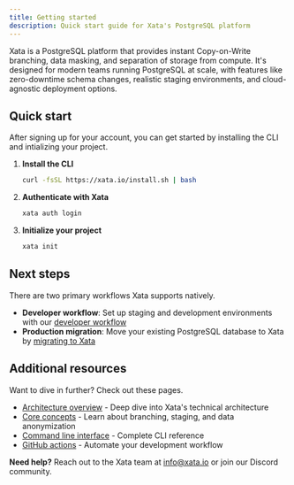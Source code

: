 ```yaml
---
title: Getting started
description: Quick start guide for Xata's PostgreSQL platform
---
```


Xata is a PostgreSQL platform that provides instant Copy-on-Write branching, data masking, and separation of storage from compute. It's designed for modern teams running PostgreSQL at scale, with features like zero-downtime schema changes, realistic staging environments, and cloud-agnostic deployment options.

## Quick start
After signing up for your account, you can get started by installing the CLI and intializing your project.

1. **Install the CLI**
   ```bash
   curl -fsSL https://xata.io/install.sh | bash
   ```

2. **Authenticate with Xata**
   ```bash
   xata auth login
   ```

3. **Initialize your project**
   ```bash
   xata init
   ```

## Next steps

There are two primary workflows Xata supports natively.

- **Developer workflow**: Set up staging and development environments with our [developer workflow](/tutorials/developer-workflow)
- **Production migration**: Move your existing PostgreSQL database to Xata by [migrating to Xata](/tutorials/migrate-to-xata)

## Additional resources

Want to dive in further? Check out these pages.

- [Architecture overview](/architecture) - Deep dive into Xata's technical architecture
- [Core concepts](/core-concepts) - Learn about branching, staging, and data anonymization
- [Command line interface](/cli) - Complete CLI reference
- [GitHub actions](/github-actions) - Automate your development workflow

**Need help?** Reach out to the Xata team at [info@xata.io](mailto:info@xata.io) or join our Discord community.